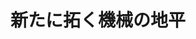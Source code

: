 ﻿---
title: "新たに拓く機械の地平"
category: "工学院"
vol: 53
interviewee: "杉本・武田 "
url: ""
tags: ["システム","機械","地平","創造","独創"]
pdf: "53-4.pdf"
career: ""
pdfurl: "53-4/53-4.pdf"
preface: "｢シンセシス｣－新たな機械システムの創造－それが杉本・武田のテーマであり、ここでは今までにない独創的な機械システムの開発が進められている。"
---
